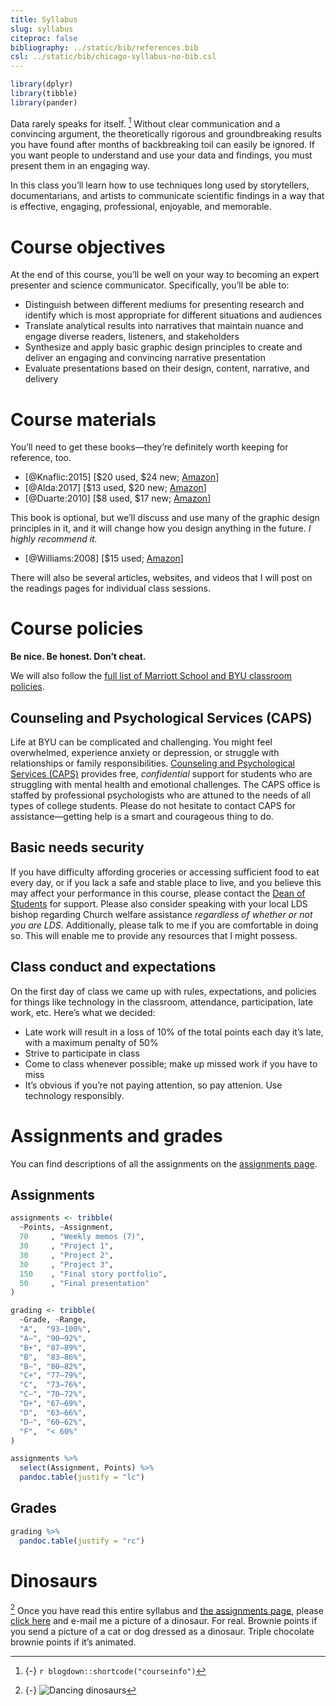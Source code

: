 ```yaml
---
title: Syllabus
slug: syllabus
citeproc: false
bibliography: ../static/bib/references.bib
csl: ../static/bib/chicago-syllabus-no-bib.csl
---
```


```r
library(dplyr)
library(tibble)
library(pander)
```

<span class="newthought">Data rarely speaks for itself.</span> [^courseinfo] Without clear communication and a convincing argument, the theoretically rigorous and groundbreaking results you have found after months of backbreaking toil can easily be ignored. If you want people to understand and use your data and findings, you must present them in an engaging way.

In this class you'll learn how to use techniques long used by storytellers, documentarians, and artists to communicate scientific findings in a way that is effective, engaging, professional, enjoyable, and memorable.

[^courseinfo]: {-}
  `r blogdown::shortcode("courseinfo")`


# Course objectives

At the end of this course, you'll be well on your way to becoming an expert presenter and science communicator. Specifically, you'll be able to:

- Distinguish between different mediums for presenting research and identify which is most appropriate for different situations and audiences
- Translate analytical results into narratives that maintain nuance and engage diverse readers, listeners, and stakeholders
- Synthesize and apply basic graphic design principles to create and deliver an engaging and convincing narrative presentation
- Evaluate presentations based on their design, content, narrative, and delivery


# Course materials

You'll need to get these books—they're definitely worth keeping for reference, too.

- [@Knaflic:2015] [$20 used, $24 new; [Amazon](https://www.amazon.com/Storytelling-Data-Visualization-Business-Professionals/dp/1119002257)]
- [@Alda:2017] [$13 used, $20 new; [Amazon](https://www.amazon.com/Understood-Would-Have-This-Look/dp/0812989147)]
- [@Duarte:2010] [$8 used, $17 new; [Amazon](https://www.amazon.com/Resonate-Present-Stories-Transform-Audiences/dp/0470632011)]

This book is optional, but we'll discuss and use many of the graphic design principles in it, and it will change how you design anything in the future. *I highly recommend it.*

- [@Williams:2008] [$15 used; [Amazon](https://www.amazon.com/Non-Designers-Design-Type-Books-Deluxe/dp/0321534050)]

There will also be several articles, websites, and videos that I will post on the readings pages for individual class sessions.


# Course policies

**Be nice. Be honest. Don't cheat.**

We will also follow the [full list of Marriott School and BYU classroom policies](https://marriottschool.byu.edu/policies/classroom/).


## Counseling and Psychological Services (CAPS)

Life at BYU can be complicated and challenging. You might feel overwhelmed, experience anxiety or depression, or struggle with relationships or family responsibilities. [Counseling and Psychological Services (CAPS)](https://caps.byu.edu/) provides free, *confidential* support for students who are struggling with mental health and emotional challenges. The CAPS office is staffed by professional psychologists who are attuned to the needs of all types of college students. Please do not hesitate to contact CAPS for assistance—getting help is a smart and courageous thing to do.


## Basic needs security

If you have difficulty affording groceries or accessing sufficient food to eat every day, or if you lack a safe and stable place to live, and you believe this may affect your performance in this course, please contact the [Dean of Students](https://deanofstudents.byu.edu/) for support. Please also consider speaking with your local LDS bishop regarding Church welfare assistance *regardless of whether or not you are LDS*. Additionally, please talk to me if you are comfortable in doing so. This will enable me to provide any resources that I might possess.


## Class conduct and expectations

On the first day of class we came up with rules, expectations, and policies for things like technology in the classroom, attendance, participation, late work, etc. Here's what we decided:

- Late work will result in a loss of 10% of the total points each day it's late, with a maximum penalty of 50%
- Strive to participate in class
- Come to class whenever possible; make up missed work if you have to miss
- It's obvious if you're not paying attention, so pay attenion. Use technology responsibly.


# Assignments and grades

You can find descriptions of all the assignments on the [assignments page](/assignments/).

## Assignments

```r
assignments <- tribble(
  ~Points, ~Assignment,
  70     , "Weekly memos (7)",
  30     , "Project 1",
  30     , "Project 2",
  30     , "Project 3",
  150    , "Final story portfolio",
  50     , "Final presentation"
)

grading <- tribble(
  ~Grade, ~Range,
  "A",  "93–100%",
  "A−", "90–92%",
  "B+", "87–89%",
  "B",  "83–86%",
  "B−", "80–82%",
  "C+", "77–79%",
  "C",  "73–76%",
  "C−", "70–72%",
  "D+", "67–69%",
  "D",  "63–66%",
  "D−", "60–62%",
  "F",  "< 60%"
)
```

```r
assignments %>% 
  select(Assignment, Points) %>% 
  pandoc.table(justify = "lc")
```

## Grades

```r
grading %>%
  pandoc.table(justify = "rc")
```


# Dinosaurs

[^dinosaurs] Once you have read this entire syllabus and [the assignments page](/assignments/), please [click here](mailto:andrew_heiss@byu.edu) and e-mail me a picture of a dinosaur. For real. Brownie points if you send a picture of a cat or dog dressed as a dinosaur. Triple chocolate brownie points if it's animated.

[^dinosaurs]: {-}
  ![Dancing dinosaurs](https://media.giphy.com/media/y6NE0lFQrkrOE/giphy.gif)
